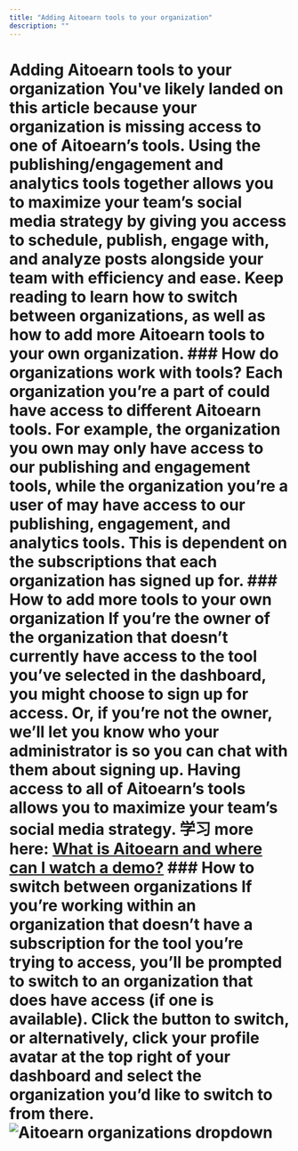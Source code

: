 ```yaml
---
title: "Adding Aitoearn tools to your organization"
description: ""
---
```


# Adding Aitoearn tools to your organization You've likely landed on this article because your organization is missing access to one of Aitoearn’s tools. Using the publishing/engagement and analytics tools together allows you to maximize your team’s social media strategy by giving you access to schedule, publish, engage with, and analyze posts alongside your team with efficiency and ease. Keep reading to learn how to switch between organizations, as well as how to add more Aitoearn tools to your own organization. ### How do organizations work with tools? Each organization you’re a part of could have access to different Aitoearn tools. For example, the organization you own may only have access to our publishing and engagement tools, while the organization you’re a user of may have access to our publishing, engagement, and analytics tools. This is dependent on the subscriptions that each organization has signed up for. ### How to add more tools to your own organization If you’re the owner of the organization that doesn’t currently have access to the tool you’ve selected in the dashboard, you might choose to sign up for access. Or, if you’re not the owner, we’ll let you know who your administrator is so you can chat with them about signing up. Having access to all of Aitoearn’s tools allows you to maximize your team’s social media strategy. 学习 more here: [What is Aitoearn and where can I watch a demo?](https://aitoearn.helpscoutdocs.com/article/598-what-is-aitoearn-and-where-can-i-watch-a-demo) ### How to switch between organizations If you’re working within an organization that doesn’t have a subscription for the tool you’re trying to access, you’ll be prompted to switch to an organization that does have access (if one is available). Click the button to switch, or alternatively, click your profile avatar at the top right of your dashboard and select the organization you’d like to switch to from there. ![Aitoearn organizations dropdown](//d33v4339jhl8k0.cloudfront.net/docs/assets/64cb6cf86d4a3e191f237e66/images/65149a1ef8eafb48f4e81399/img-1721984-1695848989-1138163629.png)